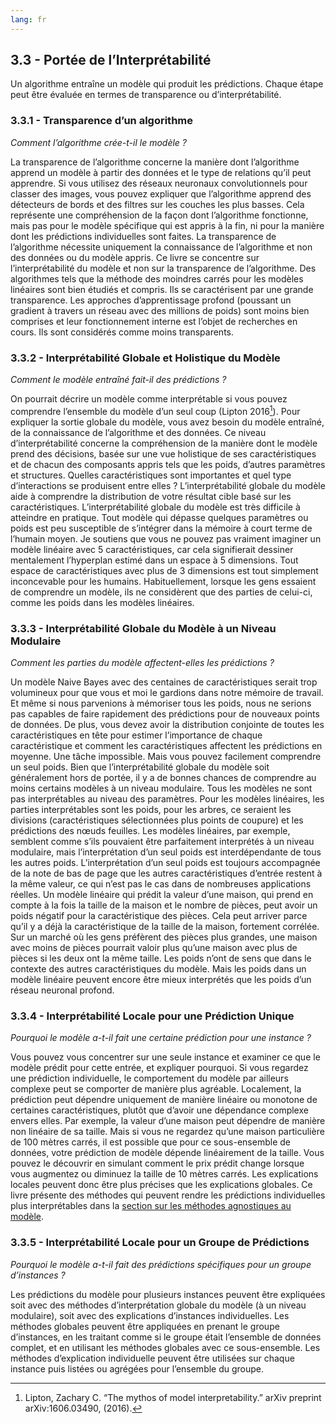 ```yaml
---
lang: fr
---
```


## 3.3 - Portée de l'Interprétabilité

Un algorithme entraîne un modèle qui produit les prédictions. Chaque étape peut être évaluée en termes de transparence ou d'interprétabilité.


### 3.3.1 - Transparence d'un algorithme
*Comment l'algorithme crée-t-il le modèle ?*

La transparence de l'algorithme concerne la manière dont l'algorithme apprend un modèle à partir des données et le type de relations qu'il peut apprendre. Si vous utilisez des réseaux neuronaux convolutionnels pour classer des images, vous pouvez expliquer que l'algorithme apprend des détecteurs de bords et des filtres sur les couches les plus basses. Cela représente une compréhension de la façon dont l'algorithme fonctionne, mais pas pour le modèle spécifique qui est appris à la fin, ni pour la manière dont les prédictions individuelles sont faites. La transparence de l'algorithme nécessite uniquement la connaissance de l'algorithme et non des données ou du modèle appris. Ce livre se concentre sur l'interprétabilité du modèle et non sur la transparence de l'algorithme. Des algorithmes tels que la méthode des moindres carrés pour les modèles linéaires sont bien étudiés et compris. Ils se caractérisent par une grande transparence. Les approches d'apprentissage profond (poussant un gradient à travers un réseau avec des millions de poids) sont moins bien comprises et leur fonctionnement interne est l'objet de recherches en cours. Ils sont considérés comme moins transparents.


### 3.3.2 - Interprétabilité Globale et Holistique du Modèle
*Comment le modèle entraîné fait-il des prédictions ?*

On pourrait décrire un modèle comme interprétable si vous pouvez comprendre l'ensemble du modèle d'un seul coup (Lipton 2016[^Lipton2016]). Pour expliquer la sortie globale du modèle, vous avez besoin du modèle entraîné, de la connaissance de l'algorithme et des données. Ce niveau d'interprétabilité concerne la compréhension de la manière dont le modèle prend des décisions, basée sur une vue holistique de ses caractéristiques et de chacun des composants appris tels que les poids, d'autres paramètres et structures. Quelles caractéristiques sont importantes et quel type d'interactions se produisent entre elles ? L'interprétabilité globale du modèle aide à comprendre la distribution de votre résultat cible basé sur les caractéristiques. L'interprétabilité globale du modèle est très difficile à atteindre en pratique. Tout modèle qui dépasse quelques paramètres ou poids est peu susceptible de s'intégrer dans la mémoire à court terme de l'humain moyen. Je soutiens que vous ne pouvez pas vraiment imaginer un modèle linéaire avec 5 caractéristiques, car cela signifierait dessiner mentalement l'hyperplan estimé dans un espace à 5 dimensions. Tout espace de caractéristiques avec plus de 3 dimensions est tout simplement inconcevable pour les humains. Habituellement, lorsque les gens essaient de comprendre un modèle, ils ne considèrent que des parties de celui-ci, comme les poids dans les modèles linéaires.


### 3.3.3 - Interprétabilité Globale du Modèle à un Niveau Modulaire
*Comment les parties du modèle affectent-elles les prédictions ?*

Un modèle Naive Bayes avec des centaines de caractéristiques serait trop volumineux pour que vous et moi le gardions dans notre mémoire de travail. Et même si nous parvenions à mémoriser tous les poids, nous ne serions pas capables de faire rapidement des prédictions pour de nouveaux points de données. De plus, vous devez avoir la distribution conjointe de toutes les caractéristiques en tête pour estimer l'importance de chaque caractéristique et comment les caractéristiques affectent les prédictions en moyenne. Une tâche impossible. Mais vous pouvez facilement comprendre un seul poids. Bien que l'interprétabilité globale du modèle soit généralement hors de portée, il y a de bonnes chances de comprendre au moins certains modèles à un niveau modulaire. Tous les modèles ne sont pas interprétables au niveau des paramètres. Pour les modèles linéaires, les parties interprétables sont les poids, pour les arbres, ce seraient les divisions (caractéristiques sélectionnées plus points de coupure) et les prédictions des nœuds feuilles. Les modèles linéaires, par exemple, semblent comme s'ils pouvaient être parfaitement interprétés à un niveau modulaire, mais l'interprétation d'un seul poids est interdépendante de tous les autres poids. L'interprétation d'un seul poids est toujours accompagnée de la note de bas de page que les autres caractéristiques d'entrée restent à la même valeur, ce qui n'est pas le cas dans de nombreuses applications réelles. Un modèle linéaire qui prédit la valeur d'une maison, qui prend en compte à la fois la taille de la maison et le nombre de pièces, peut avoir un poids négatif pour la caractéristique des pièces. Cela peut arriver parce qu'il y a déjà la caractéristique de la taille de la maison, fortement corrélée. Sur un marché où les gens préfèrent des pièces plus grandes, une maison avec moins de pièces pourrait valoir plus qu'une maison avec plus de pièces si les deux ont la même taille. Les poids n'ont de sens que dans le contexte des autres caractéristiques du modèle. Mais les poids dans un modèle linéaire peuvent encore être mieux interprétés que les poids d'un réseau neuronal profond.


### 3.3.4 - Interprétabilité Locale pour une Prédiction Unique 
*Pourquoi le modèle a-t-il fait une certaine prédiction pour une instance ?*

Vous pouvez vous concentrer sur une seule instance et examiner ce que le modèle prédit pour cette entrée, et expliquer pourquoi. Si vous regardez une prédiction individuelle, le comportement du modèle par ailleurs complexe peut se comporter de manière plus agréable. Localement, la prédiction peut dépendre uniquement de manière linéaire ou monotone de certaines caractéristiques, plutôt que d'avoir une dépendance complexe envers elles. Par exemple, la valeur d'une maison peut dépendre de manière non linéaire de sa taille. Mais si vous ne regardez qu'une maison particulière de 100 mètres carrés, il est possible que pour ce sous-ensemble de données, votre prédiction de modèle dépende linéairement de la taille. Vous pouvez le découvrir en simulant comment le prix prédit change lorsque vous augmentez ou diminuez la taille de 10 mètres carrés. Les explications locales peuvent donc être plus précises que les explications globales. Ce livre présente des méthodes qui peuvent rendre les prédictions individuelles plus interprétables dans la [section sur les méthodes agnostiques au modèle](/06-model_agnostic_methods/).


### 3.3.5 - Interprétabilité Locale pour un Groupe de Prédictions
*Pourquoi le modèle a-t-il fait des prédictions spécifiques pour un groupe d'instances ?*

Les prédictions du modèle pour plusieurs instances peuvent être expliquées soit avec des méthodes d'interprétation globale du modèle (à un niveau modulaire), soit avec des explications d'instances individuelles. Les méthodes globales peuvent être appliquées en prenant le groupe d'instances, en les traitant comme si le groupe était l'ensemble de données complet, et en utilisant les méthodes globales avec ce sous-ensemble. Les méthodes d'explication individuelle peuvent être utilisées sur chaque instance puis listées ou agrégées pour l'ensemble du groupe.

<!-- REFERENCES -->

[^Lipton2016]: Lipton, Zachary C. "The mythos of model interpretability." arXiv preprint arXiv:1606.03490, (2016).
